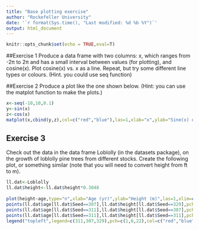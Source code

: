 ```yaml
---
title: "Base plotting exercise"
author: "Rockefeller University"
date: '`r format(Sys.time(), "Last modified: %d %b %Y")`'
output: html_document
---
```


```r
knitr::opts_chunk$set(echo = TRUE,eval=T)
```


##Exercise 1
Produce a data frame with two columns: x, which ranges from -2&pi; to 2&pi; 
and has a small interval between values (for plotting), and cosine(x). 
Plot cosine(x) vs. x as a line. 
Repeat, but try some different line types or colours. 
(Hint. you could use seq function)

##Exercise 2
Produce a plot like the one shown below. 
(Hint: you can use the matplot function to make the plots.) 

```r
x<-seq(-10,10,0.1) 
y<-sin(x) 
z<-cos(x) 
matplot(x,cbind(y,z),col=c("red","blue"),las=1,xlab="x",ylab="Sine(x) or Cosine(x)",lty=1:2,type="l")
```


## Exercise 3
Check out the data in the data frame Loblolly (in the datasets package), on the growth of loblolly pine trees from different stocks. 
Create the following plot, or something similar 
(note that you will need to convert height from ft to m).

```r
ll.dat<-Loblolly 
ll.dat$height<-ll.dat$height*0.3048 
 
plot(height~age,type="n",xlab="Age (yr)",ylab="Height (m)",las=1,xlim=c(0,25),data=ll.dat) 
points(ll.dat$age[ll.dat$Seed==307],ll.dat$height[ll.dat$Seed==329],pch=1,col="red",type="o") 
points(ll.dat$age[ll.dat$Seed==311],ll.dat$height[ll.dat$Seed==307],pch=6,col="blue",type="o") 
points(ll.dat$age[ll.dat$Seed==311],ll.dat$height[ll.dat$Seed==311],pch=22,col="black",type="o") 
legend("topleft",legend=c(311,307,329),pch=c(1,6,22),col=c("red","blue","black"))
```



